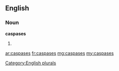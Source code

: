 ==English==

===Noun===
'''caspases'''

# {{plural of|[[caspase]]}}

[[Category:English plurals]]

[[ar:caspases]]
[[fr:caspases]]
[[mg:caspases]]
[[my:caspases]]